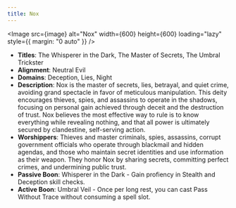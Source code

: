 ```yaml
---
title: Nox
---
```



<Image src={image} alt="Nox" width={600} height={600} loading="lazy" style={{ margin: "0 auto" }} />

- **Titles**: The Whisperer in the Dark, The Master of Secrets, The Umbral Trickster
- **Alignment**: Neutral Evil
- **Domains**: Deception, Lies, Night
- **Description**: Nox is the master of secrets, lies, betrayal, and quiet crime, avoiding grand spectacle in favor of meticulous manipulation. This deity encourages thieves, spies, and assassins to operate in the shadows, focusing on personal gain achieved through deceit and the destruction of trust. Nox believes the most effective way to rule is to know everything while revealing nothing, and that all power is ultimately secured by clandestine, self-serving action.
- **Worshippers**: Thieves and master criminals, spies, assassins, corrupt government officials who operate through blackmail and hidden agendas, and those who maintain secret identities and use information as their weapon. They honor Nox by sharing secrets, committing perfect crimes, and undermining public trust.
- **Passive Boon**: Whisperer in the Dark - Gain profiency in Stealth and Deception skill checks.
- **Active Boon**: Umbral Veil - Once per long rest, you can cast Pass Without Trace without consuming a spell slot.
